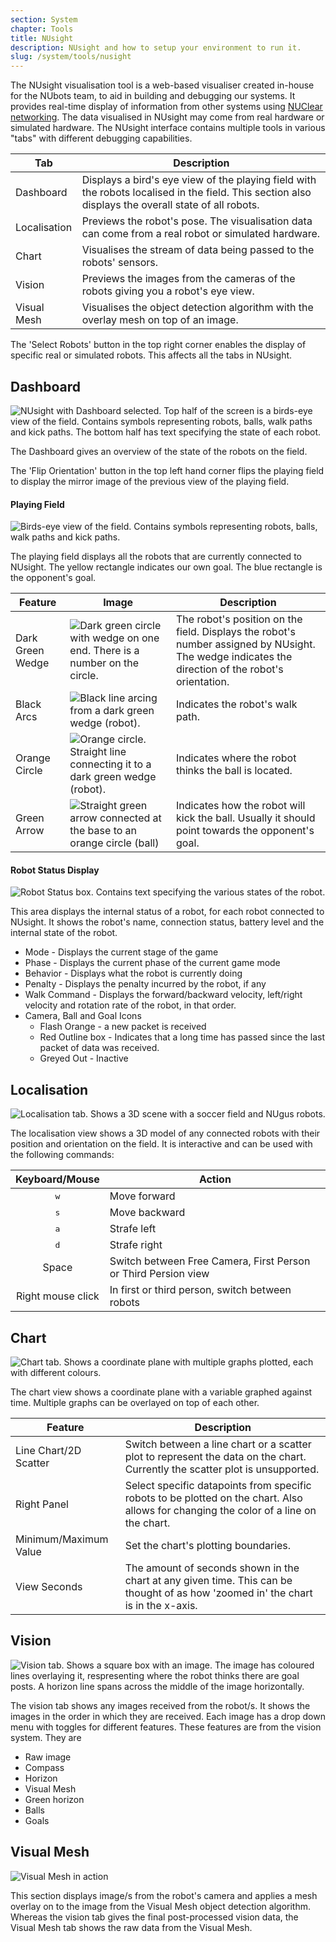 ```yaml
---
section: System
chapter: Tools
title: NUsight
description: NUsight and how to setup your environment to run it.
slug: /system/tools/nusight
---
```


The NUsight visualisation tool is a web-based visualiser created in-house for the NUbots team, to aid in building and debugging our systems. It provides real-time display of information from other systems using [NUClear networking](/system/foundations/nuclear). The data visualised in NUsight may come from real hardware or simulated hardware. The NUsight interface contains multiple tools in various "tabs" with different debugging capabilities.

| Tab          | Description                                                                                                                                         |
| ------------ | --------------------------------------------------------------------------------------------------------------------------------------------------- |
| Dashboard    | Displays a bird's eye view of the playing field with the robots localised in the field. This section also displays the overall state of all robots. |
| Localisation | Previews the robot's pose. The visualisation data can come from a real robot or simulated hardware.                                                 |
| Chart        | Visualises the stream of data being passed to the robots' sensors.                                                                                  |
| Vision       | Previews the images from the cameras of the robots giving you a robot's eye view.                                                                   |
| Visual Mesh  | Visualises the object detection algorithm with the overlay mesh on top of an image.                                                                 |

The 'Select Robots' button in the top right corner enables the display of specific real or simulated robots. This affects all the tabs in NUsight.

## Dashboard

![NUsight with Dashboard selected. Top half of the screen is a birds-eye view of the field. Contains symbols representing robots, balls, walk paths and kick paths. The bottom half has text specifying the state of each robot.](./images/dashboard-main.png)

The Dashboard gives an overview of the state of the robots on the field.

The 'Flip Orientation' button in the top left hand corner flips the playing field to display the mirror image of the previous view of the playing field.

#### Playing Field

![Birds-eye view of the field. Contains symbols representing robots, balls, walk paths and kick paths.](./images/nusight-dashboard.png)

The playing field displays all the robots that are currently connected to NUsight. The yellow rectangle indicates our own goal. The blue rectangle is the opponent's goal.

| Feature          | Image                                                                           | Description                                                                                                                                       |
| ---------------- | ------------------------------------------------------------------------------------------------------------------- | ------------------------------------------------------------------------------------------------------------------------------------------------- |
| Dark Green Wedge | ![Dark green circle with wedge on one end. There is a number on the circle.](./images/dashboard-robot-rep.png)      | The robot's position on the field. Displays the robot's number assigned by NUsight. The wedge indicates the direction of the robot's orientation. |
| Black Arcs       | ![Black line arcing from a dark green wedge (robot).](./images/dashboard-robot-walk-path.png)                       | Indicates the robot's walk path.                                                                                                                  |
| Orange Circle    | ![Orange circle. Straight line connecting it to a dark green wedge (robot).](./images/dashboard-ball-direction.png) | Indicates where the robot thinks the ball is located.                                                                                             |
| Green Arrow      | ![Straight green arrow connected at the base to an orange circle (ball)](./images/dashboard-ball-kick.png)          | Indicates how the robot will kick the ball. Usually it should point towards the opponent's goal.                                                  |

#### Robot Status Display

![Robot Status box. Contains text specifying the various states of the robot.](./images/nusight-robot-status.png)

This area displays the internal status of a robot, for each robot connected to NUsight. It shows the robot's name, connection status, battery level and the internal state of the robot.

- Mode - Displays the current stage of the game
- Phase - Displays the current phase of the current game mode
- Behavior - Displays what the robot is currently doing
- Penalty - Displays the penalty incurred by the robot, if any
- Walk Command - Displays the forward/backward velocity, left/right velocity and rotation rate of the robot, in that order.
- Camera, Ball and Goal Icons
  - Flash Orange - a new packet is received
  - Red Outline box - Indicates that a long time has passed since the last packet of data was received.
  - Greyed Out - Inactive

## Localisation

![Localisation tab. Shows a 3D scene with a soccer field and NUgus robots.](./images/localisation-main.png)

The localisation view shows a 3D model of any connected robots with their position and orientation on the field. It is interactive and can be used with the following commands:

|  Keyboard/Mouse   | Action                                                         |
| :---------------: | -------------------------------------------------------------- |
|   <kbd>w</kbd>    | Move forward                                                   |
|   <kbd>s</kbd>    | Move backward                                                  |
|   <kbd>a</kbd>    | Strafe left                                                    |
|   <kbd>d</kbd>    | Strafe right                                                   |
|       Space       | Switch between Free Camera, First Person or Third Persion view |
| Right mouse click | In first or third person, switch between robots                |

## Chart

![Chart tab. Shows a coordinate plane with multiple graphs plotted, each with different colours.](./images/chart-main.png)

The chart view shows a coordinate plane with a variable graphed against time. Multiple graphs can be overlayed on top of each other.

| Feature               | Description                                                                                                                       |
| --------------------- | --------------------------------------------------------------------------------------------------------------------------------- |
| Line Chart/2D Scatter | Switch between a line chart or a scatter plot to represent the data on the chart. Currently the scatter plot is unsupported.      |
| Right Panel           | Select specific datapoints from specific robots to be plotted on the chart. Also allows for changing the color of a line on the chart. |
| Minimum/Maximum Value | Set the chart's plotting boundaries.                                                                                              |
| View Seconds          | The amount of seconds shown in the chart at any given time. This can be thought of as how 'zoomed in' the chart is in the x-axis. |

## Vision

![Vision tab. Shows a square box with an image. The image has coloured lines overlaying it, respresenting where the robot thinks there are goal posts. A horizon line spans across the middle of the image horizontally.](./images/vision-main.png)

The vision tab shows any images received from the robot/s. It shows the images in the order in which they are received. Each image has a drop down menu with toggles for different features. These features are from the vision system. They are

- Raw image
- Compass
- Horizon
- Visual Mesh
- Green horizon
- Balls
- Goals

## Visual Mesh

![Visual Mesh in action](./images/visual_mesh.png)

This section displays image/s from the robot's camera and applies a mesh overlay on to the image from the Visual Mesh object detection algorithm. Whereas the vision tab gives the final post-processed vision data, the Visual Mesh tab shows the raw data from the Visual Mesh.

